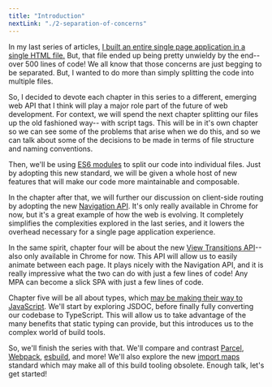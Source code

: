 ```yaml
---
title: "Introduction"
nextLink: "./2-separation-of-concerns"
---
```


In my last series of articles, [I built an entire single page application in a single HTML file.](../client-side-routing) But, that file ended up being pretty unwieldy by the end-- over 500 lines of code! We all know that those concerns are just begging to be separated. But, I wanted to do more than simply splitting the code into multiple files.

So, I decided to devote each chapter in this series to a different, emerging web API that I think will play a major role part of the future of web development. For context, we will spend the next chapter splitting our files up the old fashioned way-- with script tags. This will be in it's own chapter so we can see some of the problems that arise when we do this, and so we can talk about some of the decisions to be made in terms of file structure and naming conventions.

Then, we'll be using [ES6 modules](https://developer.mozilla.org/en-US/docs/Web/JavaScript/Guide/Modules) to split our code into individual files. Just by adopting this new standard, we will be given a whole host of new features that will make our code more maintainable and composable.

In the chapter after that, we will further our discussion on client-side routing by adopting the new [Navigation API](https://developer.mozilla.org/en-US/docs/Web/API/Navigation_API). It's only really available in Chrome for now, but it's a great example of how the web is evolving. It completely simplifies the complexities explored in the last series, and it lowers the overhead necessary for a single page application experience.

In the same spirit, chapter four will be about the new [View Transitions API](https://developer.mozilla.org/en-US/docs/Web/API/View_Transitions_API)-- also only available in Chrome for now. This API will allow us to easily animate between each page. It plays nicely with the Navigation API, and it is really impressive what the two can do with just a few lines of code! Any MPA can become a slick SPA with just a few lines of code.

Chapter five will be all about types, which [may be making their way to JavaScript](https://devblogs.microsoft.com/typescript/a-proposal-for-type-syntax-in-javascript/). We'll start by exploring JSDOC, before finally fully converting our codebase to TypeScript. This will allow us to take advantage of the many benefits that static typing can provide, but this introduces us to the complex world of build tools.

So, we'll finish the series with that. We'll compare and contrast [Parcel](https://parceljs.org/), [Webpack](https://webpack.js.org/), [esbuild](https://esbuild.github.io/), and more! We'll also explore the new [import maps](https://html.spec.whatwg.org/multipage/webappapis.html#import-maps) standard which may make all of this build tooling obsolete. Enough talk, let's get started!
